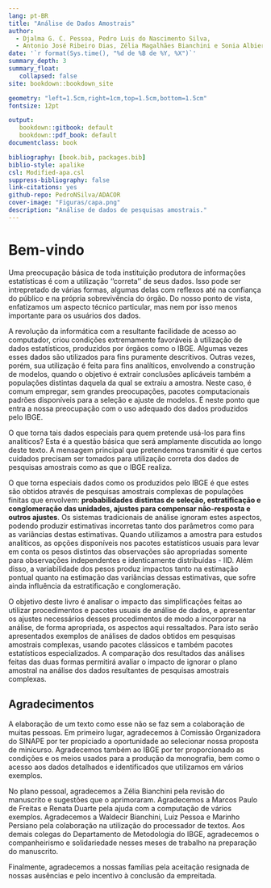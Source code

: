 ```yaml
--- 
lang: pt-BR
title: "Análise de Dados Amostrais"
author: 
  - Djalma G. C. Pessoa, Pedro Luis do Nascimento Silva,
  - Antonio José Ribeiro Dias, Zélia Magalhães Bianchini e Sonia Albieri
date: '`r format(Sys.time(), "%d de %B de %Y, %X")`'
summary_depth: 3
summary_float:
   collapsed: false
site: bookdown::bookdown_site

geometry: "left=1.5cm,right=1cm,top=1.5cm,bottom=1.5cm"
fontsize: 12pt

output:
   bookdown::gitbook: default
   bookdown::pdf_book: default
documentclass: book          

bibliography: [book.bib, packages.bib]
biblio-style: apalike
csl: Modified-apa.csl
suppress-bibliography: false
link-citations: yes
github-repo: PedroNSilva/ADACOR
cover-image: "Figuras/capa.png"
description: "Análise de dados de pesquisas amostrais."
---
```


# Bem-vindo {-}

Uma preocupação básica de toda instituição produtora de informações estatísticas é com a utilização ''correta'' de seus dados. Isso pode ser intrepretado de várias formas, algumas delas com reflexos até na confiança do público e na
própria sobrevivência do órgão. Do nosso ponto de vista, enfatizamos um aspecto
técnico particular, mas nem por isso menos importante para os usuários dos dados.

A revolução da informática com a resultante facilidade de acesso ao computador, criou condições extremamente favoráveis à utilização de dados estatísticos, produzidos por órgãos como o IBGE. Algumas vezes esses dados são utilizados para fins puramente descritivos. Outras vezes, porém, sua utilização é feita para fins analíticos, envolvendo a construção de modelos, quando o objetivo é extrair conclusões aplicáveis também a populações distintas daquela da qual se extraiu a amostra. Neste caso, é comum empregar, sem grandes preocupações, pacotes
computacionais padrões disponíveis para a seleção e ajuste de modelos. É neste ponto que entra a nossa preocupação com o uso adequado dos dados produzidos pelo IBGE.

O que torna tais dados especiais para quem pretende usá-los para fins
analíticos? Esta é a questão básica que será amplamente discutida ao longo deste texto. A mensagem principal que pretendemos transmitir é que certos cuidados precisam ser tomados para utilização correta dos dados de pesquisas amostrais como as que o IBGE realiza.

O que torna especiais dados como os produzidos pelo IBGE é que estes são obtidos através de pesquisas amostrais complexas de populações finitas que envolvem: **probabilidades distintas de seleção, estratificação e conglomeração das unidades, ajustes para compensar não-resposta e outros ajustes**. Os sistemas
tradicionais de análise ignoram estes aspectos, podendo produzir estimativas incorretas tanto dos parâmetros como para as variâncias destas estimativas. Quando utilizamos a amostra para estudos analíticos, as opções disponíveis nos pacotes estatísticos usuais para levar em conta os pesos distintos das observações são apropriadas somente para observações independentes e identicamente distribuídas - IID. Além disso, a variabilidade dos pesos produz
impactos tanto na estimação pontual quanto na estimação das variâncias dessas estimativas, que sofre ainda influência da estratificação e conglomeração.

O objetivo deste livro é analisar o impacto das simplificações feitas ao utilizar procedimentos e pacotes usuais de análise de dados, e apresentar os ajustes necessários desses procedimentos de modo a incorporar na análise, de forma apropriada, os aspectos aqui ressaltados. Para isto serão apresentados exemplos de análises de dados obtidos em pesquisas amostrais complexas, usando pacotes clássicos e também pacotes estatísticos especializados. A comparação
dos resultados das análises feitas das duas formas permitirá avaliar o impacto de ignorar o plano amostral na análise dos dados resultantes de pesquisas amostrais complexas.

## Agradecimentos {-}

A elaboração de um texto como esse não se faz sem a colaboração de muitas pessoas. Em primeiro lugar, agradecemos à Comissão Organizadora do SINAPE por ter propiciado a oportunidade ao selecionar nossa proposta de minicurso. Agradecemos também ao IBGE por ter proporcionado as condições e os meios usados para a produção da monografia, bem como o acesso aos dados detalhados e identificados que utilizamos em vários exemplos.

No plano pessoal, agradecemos a Zélia Bianchini pela revisão do manuscrito e sugestões que o aprimoraram. Agradecemos a Marcos Paulo de Freitas e Renata Duarte pela ajuda com a computação de vários exemplos. Agradecemos a Waldecir Bianchini, Luiz Pessoa e Marinho Persiano pela colaboração na utilização do processador de textos. Aos demais colegas do Departamento de Metodologia do IBGE, agradecemos o companheirismo e solidariedade nesses meses de trabalho na preparação do manuscrito.

Finalmente, agradecemos a nossas famílias pela aceitação resignada de nossas ausências e pelo incentivo à conclusão da empreitada.
